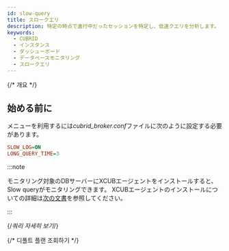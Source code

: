 ```yaml
---
id: slow-query
title: スロークエリ
description: 特定の時点で進行中だったセッションを特定し、低速クエリを分析します。
keywords:
  - CUBRID
  - インスタンス
  - ダッシューボード
  - データベースモニタリング
  - スロークエリ
---
```


{/* 개요 */}

<Dbslowquerydesc />

## 始める前に

<Cmdname sid="side_slowQueryLog" className="uitext" />メニューを利用するには*cubrid_broker.conf*ファイルに次のように設定する必要があります。

```ini title="cubrid_broker.conf"
SLOW_LOG=ON
LONG_QUERY_TIME=3 
```

:::note

モニタリング対象のDBサーバーにXCUBエージェントをインストールすると、Slow queryがモニタリングできます。 XCUBエージェントのインストールについての詳細は[次の文書](install-agent#setxcubagent)を参照してください。

:::



<Dbslowquerybasic />

{/*쿼리 자세히 보기*/}

<Dbquerydetails level={2} />

{/* 디폴트 플랜 조회하기 */}


<CheckDefaultPlan level={3} />
